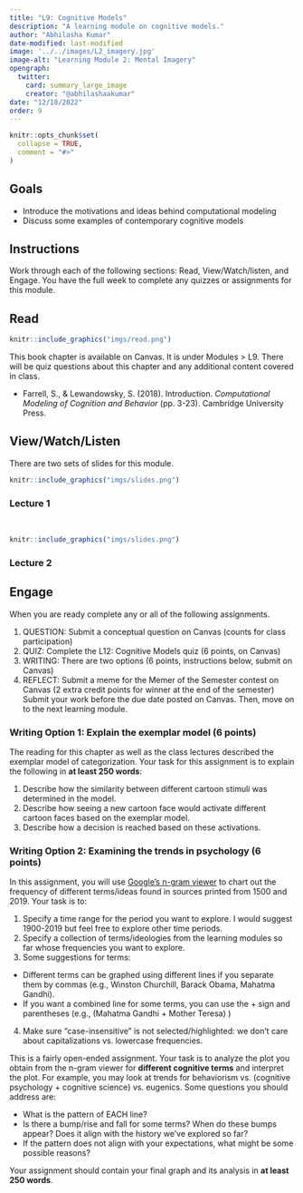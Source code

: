 ```yaml
---
title: "L9: Cognitive Models"
description: "A learning module on cognitive models."
author: "Abhilasha Kumar"
date-modified: last-modified
image: '../../images/L2_imagery.jpg'
image-alt: "Learning Module 2: Mental Imagery"
opengraph:
  twitter:
    card: summary_large_image
    creator: "@abhilashaakumar"
date: "12/18/2022"
order: 9
---
```


```r
knitr::opts_chunk$set(
  collapse = TRUE,
  comment = "#>"
)
```

## Goals

- Introduce the motivations and ideas behind computational modeling
- Discuss some examples of contemporary cognitive models


## Instructions 

Work through each of the following sections: Read, View/Watch/listen, and Engage. You have the full week to complete any quizzes or assignments for this module.

## Read 

:::::{.card .border .border-2 .border-info .mb-3}
:::: {.grid .g-0}
::: {.g-col-3}
:::: {.card-body}

```r
knitr::include_graphics("imgs/read.png")
```

::::
:::

::: {.g-col-9}
:::: {.card-body}

This book chapter is available on Canvas. It is under Modules > L9. There will be quiz questions about this chapter and any additional content covered in class.

- Farrell, S., & Lewandowsky, S. (2018). Introduction. <i>Computational Modeling of Cognition and Behavior </i> (pp. 3-23).  Cambridge University Press.


::::
:::
::::
:::::


## View/Watch/Listen {.mt-5}


There are two sets of slides for this module.

:::::{.card .border .border-2 .border-info .mb-3}
:::: {.grid .g-0}
::: {.g-col-3}
:::: {.card-body}

```r
knitr::include_graphics("imgs/slides.png")
```

::::
:::

::: {.g-col-9}
:::: {.card-body}
### Lecture 1
<br>
<!--
<a class="btn btn-outline-info" href="https://teaching-cognition.github.io/cognition/slides/L12_cognitive_models_1.pdf" role="button">Slides</a>
!-->
::::
:::
::::
:::::

:::::{.card .border .border-2 .border-info .mb-3}
:::: {.grid .g-0}
::: {.g-col-3}
:::: {.card-body}

```r
knitr::include_graphics("imgs/slides.png")
```



::::
:::

::: {.g-col-9}
:::: {.card-body}
### Lecture 2
<!--
<a class="btn btn-outline-info" href="https://teaching-cognition.github.io/cognition/slides/L12_cognitive_models_2.pdf" role="button">Slides</a>
!-->

::::
:::
::::
:::::


## Engage {.mt-5}

When you are ready complete any or all of the following assignments.

1. QUESTION: Submit a conceptual question on Canvas (counts for class participation)
2. QUIZ: Complete the L12: Cognitive Models quiz (6 points, on Canvas)
3. WRITING: There are two options (6 points, instructions below, submit on Canvas)
4. REFLECT: Submit a meme for the Memer of the Semester contest on Canvas (2 extra credit points for winner at the end of the semester)
Submit your work before the due date posted on Canvas. Then, move on to the next learning module.

### Writing Option 1: Explain the exemplar model (6 points)

The reading for this chapter as well as the class lectures described the exemplar model of categorization. Your task for this assignment is to explain the following in **at least 250 words**:

1.  Describe how the similarity between different cartoon stimuli was determined in the model.
2.  Describe how seeing a new cartoon face would activate different cartoon faces based on the exemplar model.
3.  Describe how a decision is reached based on these activations.


### Writing Option 2: Examining the trends in psychology (6 points)

In this assignment, you will use [Google's n-gram viewer](https://books.google.com/ngrams/) to chart out the frequency of different terms/ideas found in sources printed from 1500 and 2019. Your task is to:

1. Specify a time range for the period you want to explore. I would suggest 1900-2019 but feel free to explore other time periods.
2. Specify a collection of terms/ideologies from the learning modules so far whose frequencies you want to explore. 
3. Some suggestions for terms: 
- Different terms can be graphed using different lines if you separate them by commas (e.g., Winston Churchill, Barack Obama, Mahatma Gandhi). 
- If you want a combined line for some terms, you can use the + sign and parentheses (e.g., (Mahatma Gandhi + Mother Teresa) )
4. Make sure "case-insensitive" is not selected/highlighted: we don't care about capitalizations vs. lowercase frequencies.

This is a fairly open-ended assignment. Your task is to analyze the plot you obtain from the n-gram viewer for **different cognitive terms** and interpret the plot. For example, you may look at trends for behaviorism vs. (cognitive psychology + cognitive science) vs. eugenics. Some questions you should address are:

- What is the pattern of EACH line?
- Is there a bump/rise and fall for some terms? When do these bumps appear? Does it align with the history we've explored so far?
- If the pattern does not align with your expectations, what might be some possible reasons?

Your assignment should contain your final graph and its analysis in **at least 250 words**.


